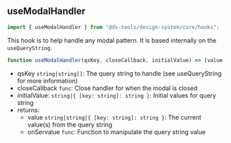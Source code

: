 
<Meta title="Design System/Core/Hooks/useModalHandler" />

## useModalHandler

```js
import { useModalHandler } from "@ds-tools/design-system/core/hooks";
```

This hook is to help handle any modal pattern. It is based internally on the `useQueryString`.

```js
function useModalHandler(qsKey, closeCallback, initialValue) => [value, onSetValue];
```

-   qsKey `string|string[]`: The query string to handle (see useQueryString for more information)
-   closeCallback `func`: Close handler for when the modal is closed
-   initialValue: `string|{ [key: string]: string }`: Initial values for query string
-   returns:
    -   value `string|string|{ [key: string]: string }`: The current value(s) from the query string
    -   onServalue `func`: Function to manipulate the query string value
